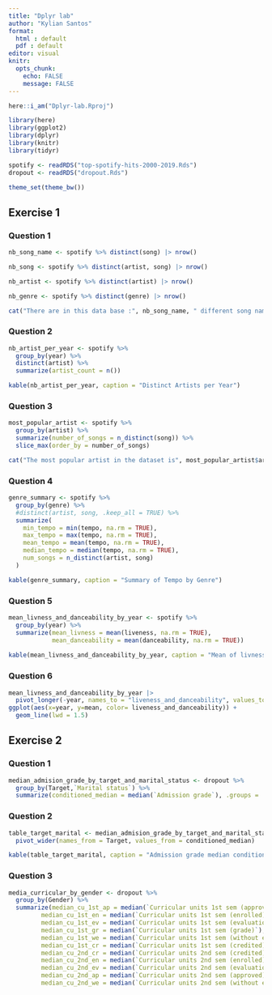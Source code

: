 ```yaml
---
title: "Dplyr lab"
author: "Kylian Santos"
format: 
  html : default
  pdf : default
editor: visual
knitr:
  opts_chunk:
    echo: FALSE
    message: FALSE
---
```


```r
here::i_am("Dplyr-lab.Rproj")

library(here)
library(ggplot2)
library(dplyr)
library(knitr)
library(tidyr)

spotify <- readRDS("top-spotify-hits-2000-2019.Rds")
dropout <- readRDS("dropout.Rds")

theme_set(theme_bw())
```

## Exercise 1 

### Question 1 

```r
nb_song_name <- spotify %>% distinct(song) |> nrow()

nb_song <- spotify %>% distinct(artist, song) |> nrow()

nb_artist <- spotify %>% distinct(artist) |> nrow()

nb_genre <- spotify %>% distinct(genre) |> nrow()

cat("There are in this data base :", nb_song_name, " different song names, but there are in reality :", nb_song, "different songs, make by :", nb_artist, " different artists. Moreover, there are :", nb_genre, " different genres in this spotify data base.")
```
### Question 2 

```r
nb_artist_per_year <- spotify %>%
  group_by(year) %>%
  distinct(artist) %>%
  summarize(artist_count = n())

kable(nb_artist_per_year, caption = "Distinct Artists per Year")
```

### Question 3 

```r
most_popular_artist <- spotify %>% 
  group_by(artist) %>%
  summarize(number_of_songs = n_distinct(song)) %>%
  slice_max(order_by = number_of_songs)

cat("The most popular artist in the dataset is", most_popular_artist$artist, "with", most_popular_artist$number_of_songs, "songs.")
```

### Question 4 

```r
genre_summary <- spotify %>%
  group_by(genre) %>%
  #distinct(artist, song, .keep_all = TRUE) %>%
  summarize(
    min_tempo = min(tempo, na.rm = TRUE),
    max_tempo = max(tempo, na.rm = TRUE),
    mean_tempo = mean(tempo, na.rm = TRUE),
    median_tempo = median(tempo, na.rm = TRUE),
    num_songs = n_distinct(artist, song)
  )

kable(genre_summary, caption = "Summary of Tempo by Genre")
```

### Question 5 

```r
mean_livness_and_danceability_by_year <- spotify %>% 
  group_by(year) %>%
  summarize(mean_livness = mean(liveness, na.rm = TRUE),
            mean_danceability = mean(danceability, na.rm = TRUE))
  
kable(mean_livness_and_danceability_by_year, caption = "Mean of livness and danceability by genre.")
```


### Question 6 

```r
mean_livness_and_danceability_by_year |>
  pivot_longer(-year, names_to = "liveness_and_danceability", values_to = "mean") |>
ggplot(aes(x=year, y=mean, color= liveness_and_danceability)) +
  geom_line(lwd = 1.5)
```


## Exercise 2 

### Question 1 

```r
median_admision_grade_by_target_and_marital_status <- dropout %>% 
  group_by(Target,`Marital status`) %>%
  summarize(conditioned_median = median(`Admission grade`), .groups = 'drop')
```

### Question 2 

```r
table_target_marital <- median_admision_grade_by_target_and_marital_status %>%
  pivot_wider(names_from = Target, values_from = conditioned_median)

kable(table_target_marital, caption = "Admission grade median conditioned both on the Target vraiable and on the Marital status")
```

### Question  3

```r
media_curricular_by_gender <- dropout %>% 
  group_by(Gender) %>%
  summarize(median_cu_1st_ap = median(`Curricular units 1st sem (approved)`),
         median_cu_1st_en = median(`Curricular units 1st sem (enrolled)`),
         median_cu_1st_ev = median(`Curricular units 1st sem (evaluations)`),
         median_cu_1st_gr = median(`Curricular units 1st sem (grade)`),
         median_cu_1st_we = median(`Curricular units 1st sem (without evaluations)`),
         median_cu_1st_cr = median(`Curricular units 1st sem (credited)`),
         median_cu_2nd_cr = median(`Curricular units 2nd sem (credited)`),
         median_cu_2nd_en = median(`Curricular units 2nd sem (enrolled)`),
         median_cu_2nd_ev = median(`Curricular units 2nd sem (evaluations)`),
         median_cu_2nd_ap = median(`Curricular units 2nd sem (approved)`),
         median_cu_2nd_we = median(`Curricular units 2nd sem (without evaluations)`))
```


